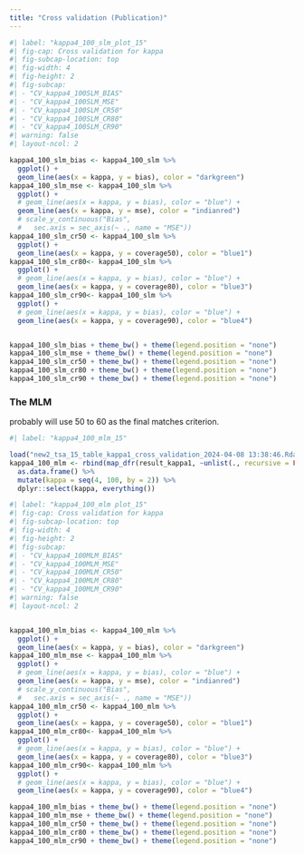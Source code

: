```yaml
---
title: "Cross validation (Publication)"
---
```



```r
#| label: "kappa4_100_slm_plot_15"
#| fig-cap: Cross validation for kappa
#| fig-subcap-location: top
#| fig-width: 4
#| fig-height: 2
#| fig-subcap:
#| - "CV_kappa4_100SLM_BIAS"
#| - "CV_kappa4_100SLM_MSE"
#| - "CV_kappa4_100SLM_CR50"
#| - "CV_kappa4_100SLM_CR80"
#| - "CV_kappa4_100SLM_CR90"
#| warning: false
#| layout-ncol: 2

kappa4_100_slm_bias <- kappa4_100_slm %>%
  ggplot() +
  geom_line(aes(x = kappa, y = bias), color = "darkgreen") 
kappa4_100_slm_mse <- kappa4_100_slm %>%
  ggplot() +
  # geom_line(aes(x = kappa, y = bias), color = "blue") +
  geom_line(aes(x = kappa, y = mse), color = "indianred") 
  # scale_y_continuous("Bias", 
  #   sec.axis = sec_axis(~ ., name = "MSE"))
kappa4_100_slm_cr50 <- kappa4_100_slm %>%
  ggplot() +
  geom_line(aes(x = kappa, y = coverage50), color = "blue1") 
kappa4_100_slm_cr80<- kappa4_100_slm %>%
  ggplot() +
  # geom_line(aes(x = kappa, y = bias), color = "blue") +
  geom_line(aes(x = kappa, y = coverage80), color = "blue3") 
kappa4_100_slm_cr90<- kappa4_100_slm %>%
  ggplot() +
  # geom_line(aes(x = kappa, y = bias), color = "blue") +
  geom_line(aes(x = kappa, y = coverage90), color = "blue4")


kappa4_100_slm_bias + theme_bw() + theme(legend.position = "none")
kappa4_100_slm_mse + theme_bw() + theme(legend.position = "none")
kappa4_100_slm_cr50 + theme_bw() + theme(legend.position = "none")
kappa4_100_slm_cr80 + theme_bw() + theme(legend.position = "none")
kappa4_100_slm_cr90 + theme_bw() + theme(legend.position = "none")
```

### The MLM

probably will use 50 to 60 as the final matches criterion.

```r
#| label: "kappa4_100_mlm_15"

load("new2_tsa_15_table_kappa1_cross_validation_2024-04-08 13:38:46.Rdata")
kappa4_100_mlm <- rbind(map_dfr(result_kappa1, ~unlist(., recursive = FALSE))) %>%
  as.data.frame() %>%
  mutate(kappa = seq(4, 100, by = 2)) %>%
  dplyr::select(kappa, everything())
```

```r
#| label: "kappa4_100_mlm plot_15"
#| fig-cap: Cross validation for kappa
#| fig-subcap-location: top
#| fig-width: 4
#| fig-height: 2
#| fig-subcap:
#| - "CV_kappa4_100MLM_BIAS"
#| - "CV_kappa4_100MLM_MSE"
#| - "CV_kappa4_100MLM_CR50"
#| - "CV_kappa4_100MLM_CR80"
#| - "CV_kappa4_100MLM_CR90"
#| warning: false
#| layout-ncol: 2


kappa4_100_mlm_bias <- kappa4_100_mlm %>%
  ggplot() +
  geom_line(aes(x = kappa, y = bias), color = "darkgreen") 
kappa4_100_mlm_mse <- kappa4_100_mlm %>%
  ggplot() +
  # geom_line(aes(x = kappa, y = bias), color = "blue") +
  geom_line(aes(x = kappa, y = mse), color = "indianred") 
  # scale_y_continuous("Bias", 
  #   sec.axis = sec_axis(~ ., name = "MSE"))
kappa4_100_mlm_cr50 <- kappa4_100_mlm %>%
  ggplot() +
  geom_line(aes(x = kappa, y = coverage50), color = "blue1") 
kappa4_100_mlm_cr80<- kappa4_100_mlm %>%
  ggplot() +
  # geom_line(aes(x = kappa, y = bias), color = "blue") +
  geom_line(aes(x = kappa, y = coverage80), color = "blue3") 
kappa4_100_mlm_cr90<- kappa4_100_mlm %>%
  ggplot() +
  # geom_line(aes(x = kappa, y = bias), color = "blue") +
  geom_line(aes(x = kappa, y = coverage90), color = "blue4")

kappa4_100_mlm_bias + theme_bw() + theme(legend.position = "none")
kappa4_100_mlm_mse + theme_bw() + theme(legend.position = "none")
kappa4_100_mlm_cr50 + theme_bw() + theme(legend.position = "none")
kappa4_100_mlm_cr80 + theme_bw() + theme(legend.position = "none")
kappa4_100_mlm_cr90 + theme_bw() + theme(legend.position = "none")

```

<!-- ## Cross-validation for different $\kappa$ values smaller brokenstick knots -->

<!-- ### The SLM -->

<!-- The setup for this PLM: -->

<!-- -   anchor \<- c(14, 30, 60, 90) including 14 as the anchor -->

<!-- -   bsk_knots \<- c(50, 100, 150, 200) relatively reasonable -->

<!-- -   kappa1 \<- seq(10, 200, by = 10), it may seems not big enough to see the pattern -->

<!-- ```{r} -->

<!-- #| label: "kappa_load_17" -->

<!-- # load("figure/tsa_16_table_kappa1_cross_validation_2024-01-24 17:22:05.Rdata") -->

<!-- # load("figure/tsa_16_table_kappa2_cross_validation_2024-01-24 18:07:14.Rdata") -->

<!-- load("figure/tsa_17_table_simple_bks_slm_cross_validation_2024-01-24 22:40:50.Rdata") -->

<!-- # map_dfr(result_kappa0, ~unlist(., recursive = FALSE)) -->

<!-- kappa4_100_slm <- rbind(map_dfr(result_kappa1, ~unlist(., recursive = FALSE))) %>% -->

<!--   as.data.frame() %>% -->

<!--   mutate(kappa = seq(10, 200, by = 10)) %>% -->

<!--   dplyr::select(kappa, everything()) -->

<!-- kappa4_100_slm -->

<!-- # map_dfr(result_kappa5, ~unlist(., recursive = FALSE)) -->

<!-- ``` -->

<!-- brokenstick model does affect the result, but not very much over the trend -->

<!-- ```{r} -->

<!-- #| label: "kappa4_100_slm_plot_17" -->

<!-- #| fig-cap: Cross validation for kappa -->

<!-- #| fig-subcap-location: top -->

<!-- #| fig-width: 4 -->

<!-- #| fig-height: 2 -->

<!-- #| fig-subcap: -->

<!-- #| - "CV_kappa4_100SLM_BIAS" -->

<!-- #| - "CV_kappa4_100SLM_MSE" -->

<!-- #| - "CV_kappa4_100SLM_CR50" -->

<!-- #| - "CV_kappa4_100SLM_CR80" -->

<!-- #| - "CV_kappa4_100SLM_CR90" -->

<!-- #| warning: false -->

<!-- #| layout-ncol: 2 -->

<!-- kappa4_100_slm_bias <- kappa4_100_slm %>% -->

<!--   ggplot() + -->

<!--   geom_line(aes(x = kappa, y = bias), color = "darkgreen")  -->

<!-- kappa4_100_slm_mse <- kappa4_100_slm %>% -->

<!--   ggplot() + -->

<!--   # geom_line(aes(x = kappa, y = bias), color = "blue") + -->

<!--   geom_line(aes(x = kappa, y = mse), color = "indianred")  -->

<!--   # scale_y_continuous("Bias",  -->

<!--   #   sec.axis = sec_axis(~ ., name = "MSE")) -->

<!-- kappa4_100_slm_cr50 <- kappa4_100_slm %>% -->

<!--   ggplot() + -->

<!--   geom_line(aes(x = kappa, y = coverage50), color = "blue1")  -->

<!-- kappa4_100_slm_cr80<- kappa4_100_slm %>% -->

<!--   ggplot() + -->

<!--   # geom_line(aes(x = kappa, y = bias), color = "blue") + -->

<!--   geom_line(aes(x = kappa, y = coverage80), color = "blue3")  -->

<!-- kappa4_100_slm_cr90<- kappa4_100_slm %>% -->

<!--   ggplot() + -->

<!--   # geom_line(aes(x = kappa, y = bias), color = "blue") + -->

<!--   geom_line(aes(x = kappa, y = coverage90), color = "blue4") -->

<!-- kappa4_100_slm_bias + theme_bw() + theme(legend.position = "none") -->

<!-- kappa4_100_slm_mse + theme_bw() + theme(legend.position = "none") -->

<!-- kappa4_100_slm_cr50 + theme_bw() + theme(legend.position = "none") -->

<!-- kappa4_100_slm_cr80 + theme_bw() + theme(legend.position = "none") -->

<!-- kappa4_100_slm_cr90 + theme_bw() + theme(legend.position = "none") -->

<!-- ``` -->

<!-- ### The MLM -->

<!-- probably will use 50 to 60 as the final matches criterion. -->

<!-- ```{r} -->

<!-- #| label: "kappa4_100_mlm_17" -->

<!-- load("figure/tsa_17_table_simple_bsk_mlm_cross_validation_2024-01-24 22:38:18.Rdata") -->

<!-- kappa4_100_mlm <- rbind(map_dfr(result_kappa2, ~unlist(., recursive = FALSE))) %>% -->

<!--   as.data.frame() %>% -->

<!--   mutate(kappa = seq(10, 200, by = 10)) %>% -->

<!--   dplyr::select(kappa, everything()) -->

<!-- ``` -->

<!-- ```{r} -->

<!-- #| label: "kappa4_100_mlm plot_17" -->

<!-- #| fig-cap: Cross validation for kappa -->

<!-- #| fig-subcap-location: top -->

<!-- #| fig-width: 4 -->

<!-- #| fig-height: 2 -->

<!-- #| fig-subcap: -->

<!-- #| - "CV_kappa4_100MLM_BIAS" -->

<!-- #| - "CV_kappa4_100MLM_MSE" -->

<!-- #| - "CV_kappa4_100MLM_CR50" -->

<!-- #| - "CV_kappa4_100MLM_CR80" -->

<!-- #| - "CV_kappa4_100MLM_CR90" -->

<!-- #| warning: false -->

<!-- #| layout-ncol: 2 -->

<!-- kappa4_100_mlm_bias <- kappa4_100_mlm %>% -->

<!--   ggplot() + -->

<!--   geom_line(aes(x = kappa, y = bias), color = "darkgreen")  -->

<!-- kappa4_100_mlm_mse <- kappa4_100_mlm %>% -->

<!--   ggplot() + -->

<!--   # geom_line(aes(x = kappa, y = bias), color = "blue") + -->

<!--   geom_line(aes(x = kappa, y = mse), color = "indianred")  -->

<!--   # scale_y_continuous("Bias",  -->

<!--   #   sec.axis = sec_axis(~ ., name = "MSE")) -->

<!-- kappa4_100_mlm_cr50 <- kappa4_100_mlm %>% -->

<!--   ggplot() + -->

<!--   geom_line(aes(x = kappa, y = coverage50), color = "blue1")  -->

<!-- kappa4_100_mlm_cr80<- kappa4_100_mlm %>% -->

<!--   ggplot() + -->

<!--   # geom_line(aes(x = kappa, y = bias), color = "blue") + -->

<!--   geom_line(aes(x = kappa, y = coverage80), color = "blue3")  -->

<!-- kappa4_100_mlm_cr90<- kappa4_100_mlm %>% -->

<!--   ggplot() + -->

<!--   # geom_line(aes(x = kappa, y = bias), color = "blue") + -->

<!--   geom_line(aes(x = kappa, y = coverage90), color = "blue4") -->

<!-- kappa4_100_mlm_bias + theme_bw() + theme(legend.position = "none") -->

<!-- kappa4_100_mlm_bias + theme_bw() + theme(legend.position = "none") -->

<!-- kappa4_100_mlm_mse + theme_bw() + theme(legend.position = "none") -->

<!-- kappa4_100_mlm_cr50 + theme_bw() + theme(legend.position = "none") -->

<!-- kappa4_100_mlm_cr80 + theme_bw() + theme(legend.position = "none") -->

<!-- kappa4_100_mlm_cr90 + theme_bw() + theme(legend.position = "none") -->

<!-- ``` -->

<!-- ### SLM and MLM comparison -->

<!-- ```{r} -->

<!-- #| label: "comparison_17" -->

<!-- #| fig-cap: Cross validation for kappa -->

<!-- #| fig-subcap-location: top -->

<!-- #| fig-width: 4 -->

<!-- #| fig-height: 2 -->

<!-- #| fig-subcap: -->

<!-- #| - "CV_kappa4_100SLM_BIAS" -->

<!-- #| - "CV_kappa4_100MLM_BIAS" -->

<!-- #| - "CV_kappa4_100SLM_MSE" -->

<!-- #| - "CV_kappa4_100MLM_MSE" -->

<!-- #| warning: false -->

<!-- #| layout-ncol: 2 -->

<!-- kappa4_100_slm_bias + theme_bw() + theme(legend.position = "none") + ylim(0.45, 0.51) -->

<!-- kappa4_100_mlm_bias + theme_bw() + theme(legend.position = "none") + ylim(0.45, 0.51) -->

<!-- kappa4_100_slm_mse + theme_bw() + theme(legend.position = "none") + ylim(0.65, 0.85) -->

<!-- kappa4_100_mlm_mse + theme_bw() + theme(legend.position = "none") + ylim(0.65, 0.85) -->

<!-- # kappa4_100_mlm_cr50 + theme_bw() + theme(legend.position = "none") -->

<!-- # kappa4_100_mlm_cr80 + theme_bw() + theme(legend.position = "none") -->

<!-- # kappa4_100_mlm_cr90 + theme_bw() + theme(legend.position = "none") -->

<!-- ``` -->

<!-- Matching size of 50 seems a reasonable choice for the paper -->
